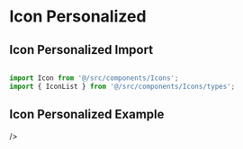 
<Meta title="Components/Icon/Icon Personalized" component={Icon} />

# Icon Personalized
## Icon Personalized Import

```jsx

import Icon from '@/src/components/Icons';
import { IconList } from '@/src/components/Icons/types';

```

## Icon Personalized Example
<Canvas>
  <Icon 
  testId="my-id"
  icon={IconList.Trash}
  fill="#000"
  cursor="pointer"
  width="1.2rem"
  height="1.4rem"
  onClick={console.log}  
  
   />
</Canvas>


